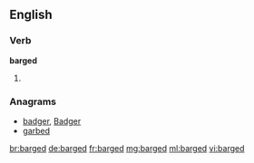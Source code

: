 ==English==

===Verb===
'''barged'''

# {{past of|[[barge]]}}

===Anagrams===
* [[badger#English|badger]], [[Badger#English|Badger]]
* [[garbed#English|garbed]]

[[br:barged]]
[[de:barged]]
[[fr:barged]]
[[mg:barged]]
[[ml:barged]]
[[vi:barged]]
